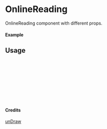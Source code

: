
<Meta of={OnlineReading} title="unDraw/OnlineReading" />

# OnlineReading

OnlineReading component with different props.

#### Example

<Canvas of={OnlineReading.Primary} />

## Usage

```ts
import { OnlineReading } from "yadl-ui";

const Example = () => {
  return (
      <OnlineReading />
  );
};

export default Example;
```

#### Credits
[unDraw](https://undraw.co/illustrations)
